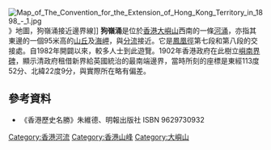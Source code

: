 [[File:Map_of_The_Convention_for_the_Extension_of_Hong_Kong_Territory_in_1898_-_1.jpg|thumb]]》地圖，狗嶺涌接近邊界線]]
'''狗嶺涌'''是位於[[香港|香港]][[大嶼山|大嶼山]]西南的一條[[河涌|河涌]]，亦指其東邊的一個95米高的[[丘|山丘]]及[[海岬|海岬]]，與[[分流_(香港)|分流]]接近。它是[[鳳凰徑|鳳凰徑]]第七段和第八段的交接處。自1982年開闢以來，較多人士到此遊覽。1902年香港政府在此樹立[[嶼南界碑|嶼南界碑]]，顯示清政府租借新界給英國統治的最南端邊界，當時所刻的座標是東經113度52分、北緯22度9分，與實際所在略有偏差。

==參考資料==
*《香港歷史名勝》朱維德、明報出版社 ISBN 9629730932

{{hk-geo-stub}}

[[Category:香港河流|Category:香港河流]]
[[Category:香港山峰|Category:香港山峰]]
[[Category:大嶼山|Category:大嶼山]]